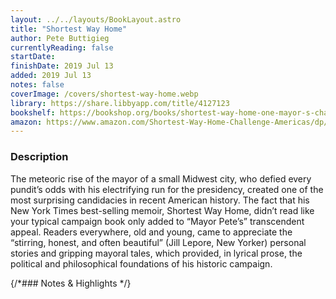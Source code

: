 ```yaml
---
layout: ../../layouts/BookLayout.astro
title: "Shortest Way Home"
author: Pete Buttigieg
currentlyReading: false
startDate: 
finishDate: 2019 Jul 13
added: 2019 Jul 13
notes: false
coverImage: /covers/shortest-way-home.webp
library: https://share.libbyapp.com/title/4127123
bookshelf: https://bookshop.org/books/shortest-way-home-one-mayor-s-challenge-and-a-model-for-america-s-future/9781631494369
amazon: https://www.amazon.com/Shortest-Way-Home-Challenge-Americas/dp/1631494368
---
```


<ReadingTime
  startDate  = {frontmatter.startDate}
  finishDate = {frontmatter.finishDate}
/>

### Description
The meteoric rise of the mayor of a small Midwest city, who defied every pundit’s odds with his electrifying run for the presidency, created one of the most surprising candidacies in recent American history. The fact that his New York Times best-selling memoir, Shortest Way Home, didn’t read like your typical campaign book only added to “Mayor Pete’s” transcendent appeal. Readers everywhere, old and young, came to appreciate the “stirring, honest, and often beautiful” (Jill Lepore, New Yorker) personal stories and gripping mayoral tales, which provided, in lyrical prose, the political and philosophical foundations of his historic campaign.

{/*### Notes & Highlights */}

<BuyBook
  library   = {frontmatter.library}
  bookshelf = {frontmatter.bookshelf}
  amazon    = {frontmatter.amazon}
/>

